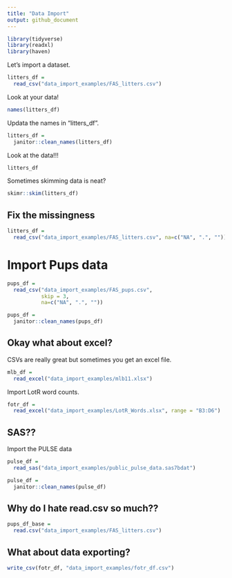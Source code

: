 ```yaml
---
title: "Data Import"
output: github_document
---
```


```r
library(tidyverse)
library(readxl)
library(haven)
```

Let's import a dataset.

```r
litters_df =
  read_csv("data_import_examples/FAS_litters.csv")
```

Look at your data!

```r
names(litters_df)
```

Updata the names in "litters_df".

```r
litters_df =
  janitor::clean_names(litters_df)
```

Look at the data!!!

```r
litters_df
```

Sometimes skimming data is neat?

```r
skimr::skim(litters_df)
```

## Fix the missingness

```r
litters_df = 
  read_csv("data_import_examples/FAS_litters.csv", na=c("NA", ".", ""))
```

# Import Pups data

```r
pups_df = 
  read_csv("data_import_examples/FAS_pups.csv",
           skip = 3,
           na=c("NA", ".", ""))

pups_df =
  janitor::clean_names(pups_df)
```

## Okay what about excel?

CSVs are really great but sometimes you get an excel file.

```r
mlb_df = 
  read_excel("data_import_examples/mlb11.xlsx")
```

Import LotR word counts.

```r
fotr_df = 
  read_excel("data_import_examples/LotR_Words.xlsx", range = "B3:D6")
```

## SAS??

Import the PULSE data

```r
pulse_df = 
  read_sas("data_import_examples/public_pulse_data.sas7bdat")

pulse_df =
  janitor::clean_names(pulse_df)
```

## Why do I hate read.csv so much??

```r
pups_df_base =
  read.csv("data_import_examples/FAS_litters.csv")
```

## What about data exporting?

```r
write_csv(fotr_df, "data_import_examples/fotr_df.csv")
```








